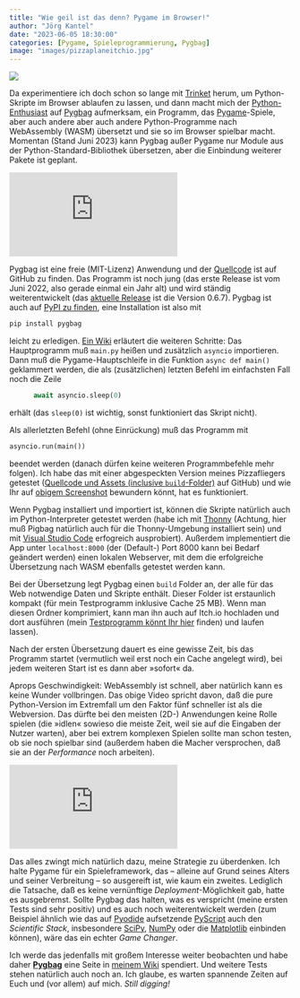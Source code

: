 ```yaml
---
title: "Wie geil ist das denn? Pygame im Browser!"
author: "Jörg Kantel"
date: "2023-06-05 18:30:00"
categories: [Pygame, Spieleprogrammierung, Pygbag]
image: "images/pizzaplaneitchio.jpg"
---
```


[![](images/pizzaplane_pygbag.jpg)](https://www.flickr.com/photos/schockwellenreiter/52952596471/)

Da experimentiere ich doch schon so lange mit [Trinket](http://cognitiones.kantel-chaos-team.de/programmierung/python/trinket.html) herum, um Python-Skripte im Browser ablaufen zu lassen, und dann macht mich der [Python-Enthusiast](https://www.youtube.com/watch?v=HDClvz3h4Xc) auf [Pygbag](http://cognitiones.kantel-chaos-team.de/multimedia/spieleprogrammierung/pygbag.html) aufmerksam, ein Programm, das [Pygame](http://cognitiones.kantel-chaos-team.de/multimedia/spieleprogrammierung/pygame.html)-Spiele, aber auch andere aber auch andere Python-Programme nach WebAssembly (WASM) übersetzt und sie so im Browser spielbar macht. Momentan (Stand Juni&nbsp;2023) kann Pygbag außer Pygame nur Module aus der Python-Standard-Bibliothek übersetzen, aber die Einbindung weiterer Pakete ist geplant.

<iframe class="if16_9" src="https://www.youtube.com/embed/6PhDmpBcezQ" title="YouTube video player" frameborder="0" allow="accelerometer; autoplay; clipboard-write; encrypted-media; gyroscope; picture-in-picture; web-share" allowfullscreen></iframe>

Pygbag ist eine freie (MIT-Lizenz) Anwendung und der [Quellcode](https://github.com/pygame-web/pygbag) ist auf GitHub zu finden. Das Programm ist noch jung (das erste Release ist vom Juni 2022, also gerade einmal ein Jahr alt) und wird ständig weiterentwickelt (das [aktuelle Release](https://github.com/pygame-web/pygbag/releases) ist die Version 0.6.7). Pygbag ist auch auf [PyPI zu finden](https://pypi.org/project/pygbag/0.1.5/), eine Installation ist also mit

~~~bash
pip install pygbag
~~~

leicht zu erledigen. [Ein Wiki](https://pygame-web.github.io/) erläutert die weiteren Schritte: Das Hauptprogramm muß `main.py` heißen und zusätzlich `asyncio` importieren. Dann muß die Pygame-Hauptschleife in die Funktion `async def main()` geklammert werden, die als (zusätzlichen) letzten Befehl im einfachsten Fall noch die Zeile

~~~python
      await asyncio.sleep(0)
~~~

erhält (das `sleep(0)` ist wichtig, sonst funktioniert das Skript nicht).

Als allerletzten Befehl (ohne Einrückung) muß das Programm mit

~~~python
asyncio.run(main())
~~~

beendet werden (danach dürfen keine weiteren Programmbefehle mehr folgen). Ich habe das mit einer abgespeckten Version meines Pizzafliegers getestet ([Quellcode und Assets (inclusive `build`-Folder)](https://github.com/kantel/pygameprojects/tree/master/pizzaplane_browser) auf GitHub) und wie Ihr auf [obigem Screenshot](https://www.flickr.com/photos/schockwellenreiter/52952596471/) bewundern könnt, hat es funktioniert.

Wenn Pygbag installiert und importiert ist, können die Skripte natürlich auch im Python-Interpreter getestet werden (habe ich mit [Thonny](http://cognitiones.kantel-chaos-team.de/programmierung/python/thonny.html) (Achtung, hier muß Pigbag natürlich auch für die Thonny-Umgebung installiert sein) und mit [Visual Studio Code](http://cognitiones.kantel-chaos-team.de/produktivitaet/visualstudiocode.html) erfogreich ausprobiert). Außerdem implementiert die App unter `localhost:8000` (der (Default-) Port 8000 kann bei Bedarf geändert werden) einen lokalen Webserver, mit dem die erfolgreiche Übersetzung nach WASM ebenfalls getestet werden kann.

Bei der Übersetzung legt Pygbag einen `build` Folder an, der alle für das Web notwendige Daten und Skripte enthält. Dieser Folder ist erstaunlich kompakt (für mein Testprogramm inklusive Cache 25 MB). Wenn man diesen Ordner komprimiert, kann man ihn auch auf Itch.io hochladen und dort ausführen (mein [Testprogramm könnt Ihr hier](https://kantel.itch.io/pygbag-test) finden) und laufen lassen).

Nach der ersten Übersetzung dauert es eine gewisse Zeit, bis das Programm startet (vermutlich weil erst noch ein Cache angelegt wird), bei jedem weiteren Start ist es dann aber »sofort« da.

Aprops Geschwindigkeit: WebAssembly ist schnell, aber natürlich kann es keine Wunder vollbringen. Das obige Video spricht davon, daß die pure Python-Version im Extremfall um den Faktor fünf schneller ist als die Webversion. Das dürfte bei den meisten (2D-) Anwendungen keine Rolle spielen (die »idlen« sowieso die meiste Zeit, weil sie auf die Eingaben der Nutzer warten), aber bei extrem komplexen Spielen sollte man schon testen, ob sie noch spielbar sind (außerdem haben die Macher versprochen, daß sie an der *Performance* noch arbeiten).

<iframe class="if16_9" src="https://www.youtube.com/embed/q25i2CCNvis" title="YouTube video player" frameborder="0" allow="accelerometer; autoplay; clipboard-write; encrypted-media; gyroscope; picture-in-picture; web-share" allowfullscreen></iframe>

Das alles zwingt mich natürlich dazu, meine Strategie zu überdenken. Ich halte Pygame für ein Spieleframework, das -- alleine auf Grund seines Alters und seiner Verbreitung -- so ausgereift ist, wie kaum ein zweites. Lediglich die Tatsache, daß es keine vernünftige *Deployment*-Möglichkeit gab, hatte es ausgebremst. Sollte Pygbag das halten, was es verspricht (meine ersten Tests sind sehr positiv) und es auch noch weiterentwickelt werden (zum Beispiel ähnlich wie das auf [Pyodide](http://cognitiones.kantel-chaos-team.de/programmierung/python/pyodide.html) aufsetzende [PyScript](http://cognitiones.kantel-chaos-team.de/programmierung/python/pyscript.html) auch den *Scientific Stack*, insbesondere [SciPy](http://cognitiones.kantel-chaos-team.de/programmierung/python/scipy.html), [NumPy](http://cognitiones.kantel-chaos-team.de/programmierung/python/numpy.html) oder die [Matplotlib](http://cognitiones.kantel-chaos-team.de/programmierung/python/matplotlib.html) einbinden können), wäre das ein echter *Game Changer*.

Ich werde das jedenfalls mit großem Interesse weiter beobachten und habe daher **[Pygbag](http://cognitiones.kantel-chaos-team.de/multimedia/spieleprogrammierung/pygbag.html)** eine Seite in [meinem Wiki](http://cognitiones.kantel-chaos-team.de/index.html) spendiert. Und weitere Tests stehen natürlich auch noch an. Ich glaube, es warten spannende Zeiten auf Euch und (vor allem) auf mich. *Still digging!*